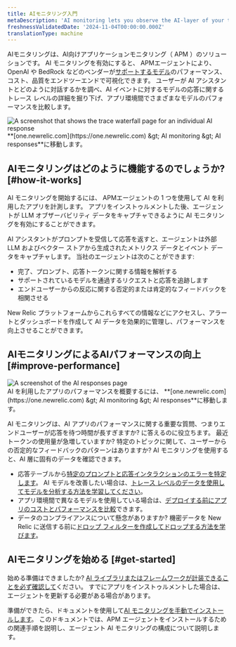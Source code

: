 ```yaml
---
title: AIモニタリング入門
metaDescription: 'AI monitoring lets you observe the AI-layer of your tech stack, giving you a holistic overview of the health and performance of your AI-powered app.'
freshnessValidatedDate: '2024-11-04T00:00:00.000Z'
translationType: machine
---
```


AIモニタリングは、AI向けアプリケーションモニタリング（ APM ）のソリューションです。 AI モニタリングを有効にすると、 APMエージェントにより、OpenAI や BedRock などのベンダーが[サポートするモデル](/docs/ai-monitoring/compatibility-requirements-ai-monitoring)のパフォーマンス、コスト、品質をエンドツーエンドで可視化できます。 ユーザーが AI アシスタントとどのように対話するかを調べ、AI イベントに対するモデルの応答に関するトレース レベルの詳細を掘り下げ、アプリ環境間でさまざまなモデルのパフォーマンスを比較します。

<img title="Trace waterfall for AI monitoring" alt="A screenshot that shows the trace waterfall page for an individual AI response" src="/images/ai_screenshot-full_ai-responses-intro-page.webp" />

<figcaption>
  **[one.newrelic.com](https://one.newrelic.com) &amp;gt; AI monitoring &amp;gt; AI responses**に移動します。
</figcaption>

## AIモニタリングはどのように機能するのでしょうか? [#how-it-works]

AI モニタリングを開始するには、 APMエージェントの 1 つを使用して AI を利用したアプリを計測します。 アプリをインストゥルメントした後、エージェントが LLM オブザーバビリティ データをキャプチャできるように AI モニタリングを有効にすることができます。

AI アシスタントがプロンプトを受信して応答を返すと、エージェントは外部 LLM およびベクター ストアから生成されたメトリクス データとイベント データをキャプチャします。 当社のエージェントは次のことができます:

* 完了、プロンプト、応答トークンに関する情報を解析する
* サポートされているモデルを通過するリクエストと応答を追跡します
* エンドユーザーからの反応に関する否定的または肯定的なフィードバックを相関させる

New Relic プラットフォームからこれらすべての情報などにアクセスし、アラートとダッシュボードを作成して AI データを効果的に管理し、パフォーマンスを向上させることができます。

## AIモニタリングによるAIパフォーマンスの向上 [#improve-performance]

<img title="AI responses page" alt="A screenshot of the AI responses page" src="/images/ai_screenshot-full_AI-responses-overview.webp" />

<figcaption>
  AI を利用したアプリのパフォーマンスを概要するには、 **[one.newrelic.com](https://one.newrelic.com) &amp;gt; AI monitoring &amp;gt; AI responses**に移動します。
</figcaption>

AI モニタリングは、AI アプリのパフォーマンスに関する重要な質問、つまりエンドユーザーが応答を待つ時間が長すぎますか? に答えるのに役立ちます。 最近トークンの使用量が急増していますか? 特定のトピックに関して、ユーザーからの否定的なフィードバックのパターンはありますか? AI モニタリングを使用すると、AI 層に固有のデータを確認できます。

* 応答テーブルから[特定のプロンプトと応答インタラクションのエラーを特定します](/docs/ai-monitoring/explore-ai-data/view-ai-responses)。 AI モデルを改善したい場合は、[トレース レベルのデータを使用してモデルを分析する方法を学習してください](/docs/ai-monitoring/explore-ai-data/view-ai-responses/#ai-response-trace-view)。
* アプリ環境間で異なるモデルを使用している場合は、[デプロイする前にアプリのコストとパフォーマンスを比較](/docs/ai-monitoring/view-ai-data/#model-comparison)できます。
* データのコンプライアンスについて懸念がありますか? 機密データを New Relic に送信する前に[ドロップ フィルターを作成してドロップする方法を学びます](/docs/ai-monitoring/drop-sensitive-data)。

## AIモニタリングを始める [#get-started]

始める準備はできましたか? [AI ライブラリまたはフレームワークが計装できることを必ず確認して](/docs/ai-monitoring/compatibility-requirements-ai-monitoring)ください。 すでにアプリをインストゥルメントした場合は、エージェントを更新する必要がある場合があります。

準備ができたら、ドキュメントを使用して[AI モニタリングを手動でインストールします](/install/ai-monitoring)。 このドキュメントでは、APM エージェントをインストールするための関連手順を説明し、エージェント AI モニタリングの構成について説明します。